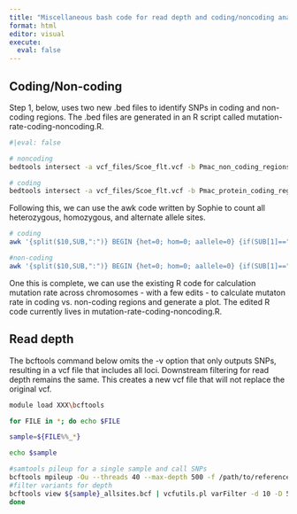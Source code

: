 ```yaml
---
title: "Miscellaneous bash code for read depth and coding/noncoding analyses"
format: html
editor: visual
execute: 
  eval: false
---
```


## Coding/Non-coding

Step 1, below, uses two new .bed files to identify SNPs in coding and non-coding regions. The .bed files are generated in an R script called mutation-rate-coding-noncoding.R.

```bash
#|eval: false

# noncoding
bedtools intersect -a vcf_files/Scoe_flt.vcf -b Pmac_non_coding_regions.bed -header > code_noncode_vcf/Scoe_noncoding.vcf

# coding
bedtools intersect -a vcf_files/Scoe_flt.vcf -b Pmac_protein_coding_regions.bed -header > code_noncode_vcf/Scoe_coding.vcf

```

Following this, we can use the awk code written by Sophie to count all heterozygous, homozygous, and alternate allele sites.

```bash

# coding
awk '{split($10,SUB,":")} BEGIN {het=0; hom=0; aallele=0} {if(SUB[1]=="0/1") {het+=1} else if(SUB[1]=="1/1") {hom+=1} else if(SUB[1]=="1/2") {aallele+=1}} END {print het, hom, aallele}' Scoe_coding.vcf >> Scoe_coding_snps.txt

#non-coding
awk '{split($10,SUB,":")} BEGIN {het=0; hom=0; aallele=0} {if(SUB[1]=="0/1") {het+=1} else if(SUB[1]=="1/1") {hom+=1} else if(SUB[1]=="1/2") {aallele+=1}} END {print het, hom, aallele}' Scoe_noncoding.vcf >> Scoe_cat_noncoding_snps.txt

```

One this is complete, we can use the existing R code for calculation mutation rate across chromosomes - with a few edits - to calculate mutaton rate in coding vs. non-coding regions and generate a plot. The edited R code currently lives in mutation-rate-coding-noncoding.R.

## Read depth

The bcftools command below omits the -v option that only outputs SNPs, resulting in a vcf file that includes all loci. Downstream filtering for read depth remains the same. This creates a new vcf file that will not replace the original vcf.

```bash

module load XXX\bcftools

for FILE in *; do echo $FILE 

sample=${FILE%%_*}

echo $sample

#samtools pileup for a single sample and call SNPs
bcftools mpileup -Ou --threads 40 --max-depth 500 -f /path/to/reference $FILE | bcftools call -m -Ob -o /allsites_bam/${sample}_allsites.bcf
#filter variants for depth
bcftools view ${sample}_allsites.bcf | vcfutils.pl varFilter -d 10 -D 500 > ${sample}_allsites_flt.vcf
done
```
